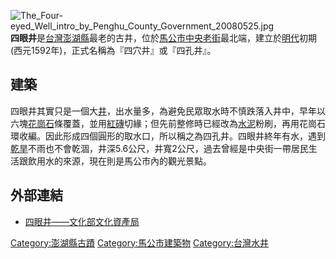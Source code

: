 {{Unreferenced|time=2018-09-18T15:27:05+00:00}} 
{{otheruses|subject=台湾[[澎湖县|澎湖县]][[马公市|马公市]]的古井|other=其他有关“四眼井”的建筑}}
{{TW monument
| name =四眼井
| image =四眼井3.JPG
| imagename =
|cost=
|class=古蹟
|material=
|level=縣(市)定古蹟
|owner=財政部國有財產署
|open=
|formalname=四目井
|othername=四孔井
| location =[[澎湖縣|澎湖縣]][[馬公市|馬公市]]中央里中央街40號厝前
| reg_url =https://nchdb.boch.gov.tw/assets/advanceSearch/monument/19851127000094
|date=1985年11月27日
}}
[[File:The_Four-eyed_Well_intro_by_Penghu_County_Government_20080525.jpg|thumb]]
'''四眼井'''是[[台灣|台灣]][[澎湖縣|澎湖縣]]最老的古井，位於[[馬公市|馬公市]][[中央老街|中央老街]]最北端，建立於[[明代|明代]]初期(西元1592年)，正式名稱為『四穴井』或『四孔井』。

==建築==
四眼井其實只是一個大[[井|井]]，出水量多，為避免民眾取水時不慎跌落入井中，早年以六塊[[花崗石|花崗石]]條覆蓋，並用[[紅磚|紅磚]]切緣；但先前整修時已經改為[[水泥|水泥]]粉刷，再用花崗石環收編。因此形成四個圓形的取水口，所以稱之為四孔井。四眼井終年有水，遇到[[乾旱|乾旱]]不雨也不會乾涸，井深5.6公尺，井寬2公尺，過去曾經是中央街一帶居民生活跟飲用水的來源，現在則是馬公市內的觀光景點。

==外部連結==
* [https://nchdb.boch.gov.tw/assets/advanceSearch/monument/19851127000094 四眼井——文化部文化資產局]

{{commons category|Four-eyed Well}}

{{澎湖縣文化資產}}
{{台灣三級古蹟}}
{{Scenery-stub}}

[[Category:澎湖縣古蹟|Category:澎湖縣古蹟]]
[[Category:馬公市建築物|Category:馬公市建築物]]
[[Category:台灣水井|Category:台灣水井]]